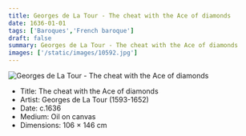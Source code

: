 ```yaml
---
title: Georges de La Tour - The cheat with the Ace of diamonds
date: 1636-01-01
tags: ['Baroques','French baroque']
draft: false
summary: Georges de La Tour - The cheat with the Ace of diamonds
images: ['/static/images/10592.jpg']
---
```


![Georges de La Tour - The cheat with the Ace of diamonds](/static/images/10592.jpg)

* Title: The cheat with the Ace of diamonds
* Artist: Georges de La Tour (1593-1652)
* Date: c.1636
* Medium: Oil on canvas
* Dimensions: 106 × 146 cm



